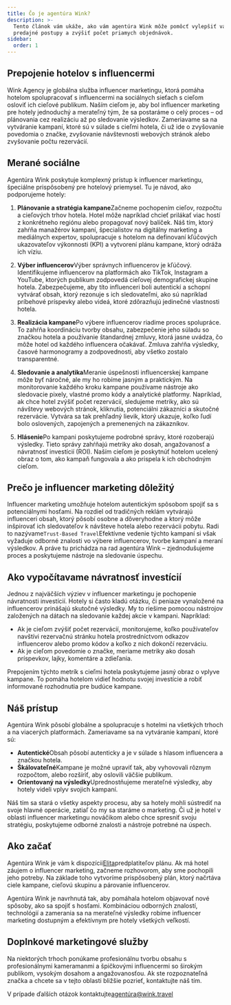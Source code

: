 ```yaml
---
title: Čo je agentúra Wink?
description: >-
  Tento článok vám ukáže, ako vám agentúra Wink môže pomôcť vylepšiť vaše
  predajné postupy a zvýšiť počet priamych objednávok.
sidebar:
  order: 1
---
```


## Prepojenie hotelov s influencermi

Wink Agency je globálna služba influencer marketingu, ktorá pomáha hotelom spolupracovať s influencermi na sociálnych sieťach s cieľom osloviť ich cieľové publikum. Naším cieľom je, aby bol influencer marketing pre hotely jednoduchý a merateľný tým, že sa postaráme o celý proces – od plánovania cez realizáciu až po sledovanie výsledkov. Zameriavame sa na vytváranie kampaní, ktoré sú v súlade s cieľmi hotela, či už ide o zvyšovanie povedomia o značke, zvyšovanie návštevnosti webových stránok alebo zvyšovanie počtu rezervácií.

## Merané sociálne

Agentúra Wink poskytuje komplexný prístup k influencer marketingu, špeciálne prispôsobený pre hotelový priemysel. Tu je návod, ako podporujeme hotely:

1. **Plánovanie a stratégia kampane**Začneme pochopením cieľov, rozpočtu a cieľových trhov hotela. Hotel môže napríklad chcieť prilákať viac hostí z konkrétneho regiónu alebo propagovať nový balíček. Náš tím, ktorý zahŕňa manažérov kampaní, špecialistov na digitálny marketing a mediálnych expertov, spolupracuje s hotelom na definovaní kľúčových ukazovateľov výkonnosti (KPI) a vytvorení plánu kampane, ktorý odráža ich víziu.

2. **Výber influencerov**Výber správnych influencerov je kľúčový. Identifikujeme influencerov na platformách ako TikTok, Instagram a YouTube, ktorých publikum zodpovedá cieľovej demografickej skupine hotela. Zabezpečujeme, aby títo influenceri boli autentickí a schopní vytvárať obsah, ktorý rezonuje s ich sledovateľmi, ako sú napríklad príbehové príspevky alebo videá, ktoré zdôrazňujú jedinečné vlastnosti hotela.

3. **Realizácia kampane**Po výbere influencerov riadime proces spolupráce. To zahŕňa koordináciu tvorby obsahu, zabezpečenie jeho súladu so značkou hotela a používanie štandardnej zmluvy, ktorá jasne uvádza, čo môže hotel od každého influencera očakávať. Zmluva zahŕňa výsledky, časové harmonogramy a zodpovednosti, aby všetko zostalo transparentné.

4. **Sledovanie a analytika**Meranie úspešnosti influencerskej kampane môže byť náročné, ale my ho robíme jasným a praktickým. Na monitorovanie každého kroku kampane používame nástroje ako sledovacie pixely, vlastné promo kódy a analytické platformy. Napríklad, ak chce hotel zvýšiť počet rezervácií, sledujeme metriky, ako sú návštevy webových stránok, kliknutia, potenciálni zákazníci a skutočné rezervácie. Vytvára sa tak prehľadný lievik, ktorý ukazuje, koľko ľudí bolo oslovených, zapojených a premenených na zákazníkov.

5. **Hlásenie**Po kampani poskytujeme podrobné správy, ktoré rozoberajú výsledky. Tieto správy zahŕňajú metriky ako dosah, angažovanosť a návratnosť investícií (ROI). Naším cieľom je poskytnúť hotelom ucelený obraz o tom, ako kampaň fungovala a ako prispela k ich obchodným cieľom.

## Prečo je influencer marketing dôležitý

Influencer marketing umožňuje hotelom autentickým spôsobom spojiť sa s potenciálnymi hosťami. Na rozdiel od tradičných reklám vytvárajú influenceri obsah, ktorý pôsobí osobne a dôveryhodne a ktorý môže inšpirovať ich sledovateľov k návšteve hotela alebo rezervácii pobytu. Radi to nazývame`Trust-Based Travel`Efektívne vedenie týchto kampaní si však vyžaduje odborné znalosti vo výbere influencerov, tvorbe kampaní a meraní výsledkov. A práve tu prichádza na rad agentúra Wink – zjednodušujeme proces a poskytujeme nástroje na sledovanie úspechu.

## Ako vypočítavame návratnosť investícií

Jednou z najväčších výziev v influencer marketingu je pochopenie návratnosti investícií. Hotely si často kladú otázku, či peniaze vynaložené na influencerov prinášajú skutočné výsledky. My to riešime pomocou nástrojov založených na dátach na sledovanie každej akcie v kampani. Napríklad:

* Ak je cieľom zvýšiť počet rezervácií, monitorujeme, koľko používateľov navštívi rezervačnú stránku hotela prostredníctvom odkazov influencerov alebo promo kódov a koľko z nich dokončí rezerváciu.
* Ak je cieľom povedomie o značke, meriame metriky ako dosah príspevkov, lajky, komentáre a zdieľania.

Prepojením týchto metrík s cieľmi hotela poskytujeme jasný obraz o vplyve kampane. To pomáha hotelom vidieť hodnotu svojej investície a robiť informované rozhodnutia pre budúce kampane.

## Náš prístup

Agentúra Wink pôsobí globálne a spolupracuje s hotelmi na všetkých trhoch a na viacerých platformách. Zameriavame sa na vytváranie kampaní, ktoré sú:

* **Autentické**Obsah pôsobí autenticky a je v súlade s hlasom influencera a značkou hotela.
* **Škálovateľné**Kampane je možné upraviť tak, aby vyhovovali rôznym rozpočtom, alebo rozšíriť, aby oslovili väčšie publikum.
* **Orientovaný na výsledky**Uprednostňujeme merateľné výsledky, aby hotely videli vplyv svojich kampaní.

Náš tím sa stará o všetky aspekty procesu, aby sa hotely mohli sústrediť na svoje hlavné operácie, zatiaľ čo my sa staráme o marketing. Či už je hotel v oblasti influencer marketingu nováčikom alebo chce spresniť svoju stratégiu, poskytujeme odborné znalosti a nástroje potrebné na úspech.

## Ako začať

Agentúra Wink je vám k dispozícii[Elita](/managed-social/what-is-managed-social/#subscription-tiers)predplatiteľov plánu.
Ak má hotel záujem o influencer marketing, začneme rozhovorom, aby sme pochopili jeho potreby. Na základe toho vytvoríme prispôsobený plán, ktorý načrtáva ciele kampane, cieľovú skupinu a párovanie influencerov.

Agentúra Wink je navrhnutá tak, aby pomáhala hotelom objavovať nové spôsoby, ako sa spojiť s hosťami. Kombináciou odborných znalostí, technológií a zamerania sa na merateľné výsledky robíme influencer marketing dostupným a efektívnym pre hotely všetkých veľkostí.

## Doplnkové marketingové služby

Na niektorých trhoch ponúkame profesionálnu tvorbu obsahu s profesionálnymi kameramanmi a špičkovými influencermi so širokým publikom, vysokým dosahom a angažovanosťou. Ak ste rozpoznateľná značka a chcete sa v tejto oblasti bližšie pozrieť, kontaktujte náš tím.

V prípade ďalších otázok kontaktujte[agentúra@wink.travel](mailto://agency@wink.travel)

